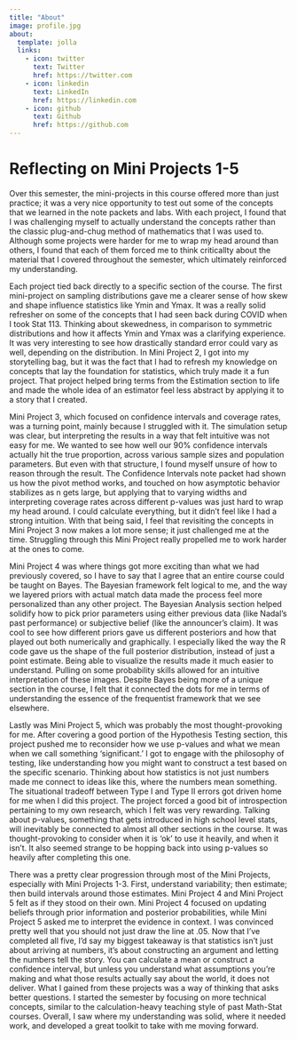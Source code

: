 ```yaml
---
title: "About"
image: profile.jpg
about:
  template: jolla
  links:
    - icon: twitter
      text: Twitter
      href: https://twitter.com
    - icon: linkedin
      text: LinkedIn
      href: https://linkedin.com
    - icon: github
      text: Github
      href: https://github.com
---
```


# Reflecting on Mini Projects 1-5

Over this semester, the mini-projects in this course offered more than just practice; it was a very nice opportunity to test out some of the concepts that we learned in the note packets and labs. With each project, I found that I was challenging myself to actually understand the concepts rather than the classic plug-and-chug method of mathematics that I was used to. Although some projects were harder for me to wrap my head around than others, I found that each of them forced me to think criticallty about the material that I covered throughout the semester, which ultimately reinforced my understanding.

Each project tied back directly to a specific section of the course. The first mini-project on sampling distributions gave me a clearer sense of how skew and shape influence statistics like Ymin and Ymax. It was a really solid refresher on some of the concepts that I had seen back during COVID when I took Stat 113. Thinking about skewedness, in comparison to symmetric distributions and how it affects Ymin and Ymax was a clarifying experience. It was very interesting to see how drastically standard error could vary as well, depending on the distribution. In Mini Project 2, I got into my storytelling bag, but it was the fact that I had to refresh my knowledge on concepts that lay the foundation for statistics, which truly made it a fun project. That project helped bring terms from the Estimation section to life and made the whole idea of an estimator feel less abstract by applying it to a story that I created.

Mini Project 3, which focused on confidence intervals and coverage rates, was a turning point, mainly because I struggled with it. The simulation setup was clear, but interpreting the results in a way that felt intuitive was not easy for me. We wanted to see how well our 90% confidence intervals actually hit the true proportion, across various sample sizes and population parameters. But even with that structure, I found myself unsure of how to reason through the result. The Confidence Intervals note packet had shown us how the pivot method works, and touched on how asymptotic behavior stabilizes as n gets large, but applying that to varying widths and interpreting coverage rates across different p-values was just hard to wrap my head around. I could calculate everything, but it didn’t feel like I had a strong intuition. With that being said, I feel that revisiting the concepts in Mini Project 3 now makes a lot more sense; it just challenged me at the time. Struggling through this Mini Project really propelled me to work harder at the ones to come.

Mini Project 4 was where things got more exciting than what we had previously covered, so I have to say that I agree that an entire course could be taught on Bayes. The Bayesian framework felt logical to me, and the way we layered priors with actual match data made the process feel more personalized than any other project. The Bayesian Analysis section helped solidify how to pick prior parameters using either previous data (like Nadal’s past performance) or subjective belief (like the announcer’s claim). It was cool to see how different priors gave us different posteriors and how that played out both numerically and graphically. I especially liked the way the R code gave us the shape of the full posterior distribution, instead of just a point estimate. Being able to visualize the results made it much easier to understand. Pulling on some probability skills allowed for an intuitive interpretation of these images. Despite Bayes being more of a unique section in the course, I felt that it connected the dots for me in terms of understanding the essence of the frequentist framework that we see elsewhere. 

Lastly was Mini Project 5, which was probably the most thought-provoking for me. After covering a good portion of the Hypothesis Testing section, this project pushed me to reconsider how we use p-values and what we mean when we call something ‘significant.’ I got to engage with the philosophy of testing, like understanding how you might want to construct a test based on the specific scenario. Thinking about how statistics is not just numbers made me connect to ideas like this, where the numbers mean something. The situational tradeoff between Type I and Type II errors got driven home for me when I did this project. The project forced a good bit of introspection pertaining to my own research, which I felt was very rewarding. Talking about p-values, something that gets introduced in high school level stats, will inevitably be connected to almost all other sections in the course. It was thought-provoking to consider when it is ‘ok’ to use it heavily, and when it isn’t. It also seemed strange to be hopping back into using p-values so heavily after completing this one. 

There was a pretty clear progression through most of the Mini Projects, especially with Mini Projects 1-3. First, understand variability; then estimate; then build intervals around those estimates. Mini Project 4 and Mini Project 5 felt as if they stood on their own. Mini Project 4 focused on updating beliefs through prior information and posterior probabilities, while Mini Project 5 asked me to interpret the evidence in context. I was convinced pretty well that you should not just draw the line at .05. Now that I’ve completed all five, I’d say my biggest takeaway is that statistics isn’t just about arriving at numbers, it’s about constructing an argument and letting the numbers tell the story. You can calculate a mean or construct a confidence interval, but unless you understand what assumptions you’re making and what those results actually say about the world, it does not deliver. What I gained from these projects was a way of thinking that asks better questions. I started the semester by focusing on more technical concepts, similar to the calculation-heavy teaching style of past Math-Stat courses. Overall, I saw where my understanding was solid, where it needed work, and developed a great toolkit to take with me moving forward.
